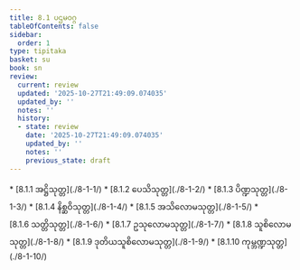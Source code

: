 ```yaml
---
title: 8.1 ပဌမဝဂ္ဂ
tableOfContents: false
sidebar:
  order: 1
type: tipitaka
basket: su
book: sn
review:
  current: review
  updated: '2025-10-27T21:49:09.074035'
  updated_by: ''
  notes: ''
  history:
  - state: review
    date: '2025-10-27T21:49:09.074035'
    updated_by: ''
    notes: ''
    previous_state: draft
---
```



<ReviewStatus review={frontmatter.review} showDetails={true} />

<HypothesisAnnotation frontmatter={frontmatter} />

<DynamicBreadcrumb />



<TableOfContents book="sn" section="8.1">
* [8.1.1 အဋ္ဌိသုတ္တ](./8-1-1/)
* [8.1.2 ပေသိသုတ္တ](./8-1-2/)
* [8.1.3 ပိဏ္ဍသုတ္တ](./8-1-3/)
* [8.1.4 နိစ္ဆဝိသုတ္တ](./8-1-4/)
* [8.1.5 အသိလောမသုတ္တ](./8-1-5/)
* [8.1.6 သတ္တိသုတ္တ](./8-1-6/)
* [8.1.7 ဥသုလောမသုတ္တ](./8-1-7/)
* [8.1.8 သူစိလောမသုတ္တ](./8-1-8/)
* [8.1.9 ဒုတိယသူစိလောမသုတ္တ](./8-1-9/)
* [8.1.10 ကုမ္ဘဏ္ဍသုတ္တ](./8-1-10/)
</TableOfContents>